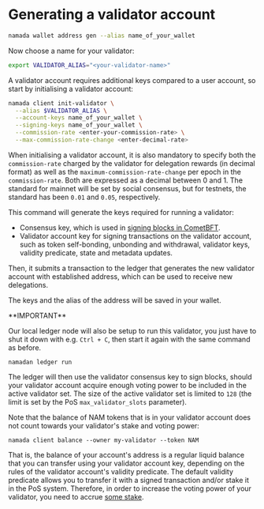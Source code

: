 
# Generating a validator account

```bash copy
namada wallet address gen --alias name_of_your_wallet
```

Now choose a name for your validator:

```bash copy
export VALIDATOR_ALIAS="<your-validator-name>"
```

A validator account requires additional keys compared to a user account, so start by initialising a validator account:

```bash copy
namada client init-validator \
  --alias $VALIDATOR_ALIAS \
  --account-keys name_of_your_wallet \
  --signing-keys name_of_your_wallet \
  --commission-rate <enter-your-commission-rate> \
  --max-commission-rate-change <enter-decimal-rate>
```

When initialising a validator account, it is also mandatory to specify both the `commission-rate` charged by the validator for delegation rewards (in decimal format) as well as the `maximum-commission-rate-change` per epoch in the `commission-rate`. Both are expressed as a decimal between 0 and 1. The standard for mainnet will be set by social consensus, but for testnets, the standard has been `0.01` and `0.05`, respectively. 

This command will generate the keys required for running a validator:

- Consensus key, which is used in [signing blocks in CometBFT](https://docs.cometbft.com/v0.37/core/validators#validator-keys).
- Validator account key for signing transactions on the validator account, such as token self-bonding, unbonding and withdrawal, validator keys, validity predicate, state and metadata updates.

Then, it submits a transaction to the ledger that generates the new validator account with established address, which can be used to receive new delegations.

The keys and the alias of the address will be saved in your wallet. 

<Callout type="warning" emoji="🛎️">
**IMPORTANT**

Our local ledger node will also be setup to run this validator, you just have to shut it down with e.g. `Ctrl + C`, then start it again with the same command as before.
</Callout>

```shell copy
namadan ledger run
```

The ledger will then use the validator consensus key to sign blocks, should your validator account acquire enough voting power to be included in the active validator set. The size of the active validator set is limited to `128` (the limit is set by the PoS `max_validator_slots` parameter).

Note that the balance of NAM tokens that is in your validator account does not count towards your validator's stake and voting power:

```shell copy
namada client balance --owner my-validator --token NAM
```

That is, the balance of your account's address is a regular liquid balance that you can transfer using your validator account key, depending on the rules of the validator account's validity predicate. The default validity predicate allows you to transfer it with a signed transaction and/or stake it in the PoS system. Therefore, in order to increase the voting power of your validator, you need to accrue [some stake](./staking.mdx).

